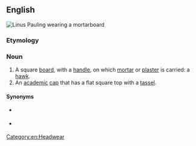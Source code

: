 ==English==
[[Image:LinusPaulingGraduation1922.jpg|thumb|Linus Pauling wearing a mortarboard]]
{{wikipedia|Square academic cap}}

===Etymology===
{{compound|en|mortar|board}}

===Noun===
{{en-noun}}

# A square [[board]], with a [[handle]], on which [[mortar]] or [[plaster]] is carried: a [[hawk#Etymology 2|hawk]].
# An [[academic]] [[cap]] that has a flat square top with a [[tassel]].

====Synonyms====
* {{sense|tool}} {{l|en|hawk}}
* {{sense|clothing}} {{l|en|cap}}

[[Category:en:Headwear]]